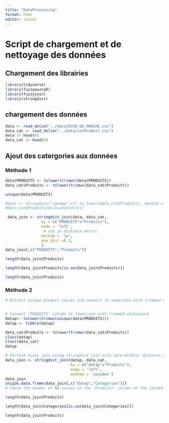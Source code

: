 ```yaml
---
title: "DataProcessing"
format: html
editor: visual
---
```


# Script de chargement et de nettoyage des données

## Chargement des librairies

```r
library(tidyverse)
library(fuzzywuzzyR)
library(fuzzyjoin)
library(stringdist)
```

## chargement des données

```r
data <- read_delim("../data/ECHO_DU_MARCHE.csv")
data_cat <- read_delim("../data/catProduit.csv")
data |> head(6)
data_cat |> head(6)


```

## Ajout des catergories aux données

### Méthode 1

```r

data$PRODUITS <- tolower(trimws(data$PRODUITS))
data_cat$Produits <- tolower(trimws(data_cat$Produits))

unique(data$PRODUITS)

#dist <- stringdist("igname",str_to_lower(data_cat$Produits), method ="soundex")
#data_cat$Produits[dist==min(dist)]

 data_join <- stringdist_join(data, data_cat, 
                by = c("PRODUITS"="Produits"),
                mode = 'left', 
                 # use jw distance metric
                method = 'jw',
                max_dist =0.3, 
                )
data_join[,c("PRODUITS","Produits")]

length(data_join$Produits)

length(data_join$Produits[is.na(data_join$Produits)])

length(data_join$Produits)

```

### Méthode 2

```r

# Extract unique product values and convert to lowercase with trimmed whitespace


# Convert 'PRODUITS' column to lowercase with trimmed whitespace
datap<- tolower(trimws(unique(data$PRODUITS)))
datap <- tibble(datap)

data_cat$Produits <- tolower(trimws(data_cat$Produits))
class(datap)
class(data_cat)
datap

# Perform fuzzy join using stringdist_join with Jaro-Winkler distance metric
data_join <- stringdist_join(datap, data_cat, 
                             by = c("datap"="Produits"),
                             mode = 'left',
                             method = 'soundex')
data_join
unique.data.frame(data_join[,c("datap","Categories")])
# Check the number of NA values in the 'Produits' column of the joined data frame

length(data_join$Produits)

length(data_join$Categories[is.na(data_join$Categories)])

length(data_join$Produits)

```

```r


```
